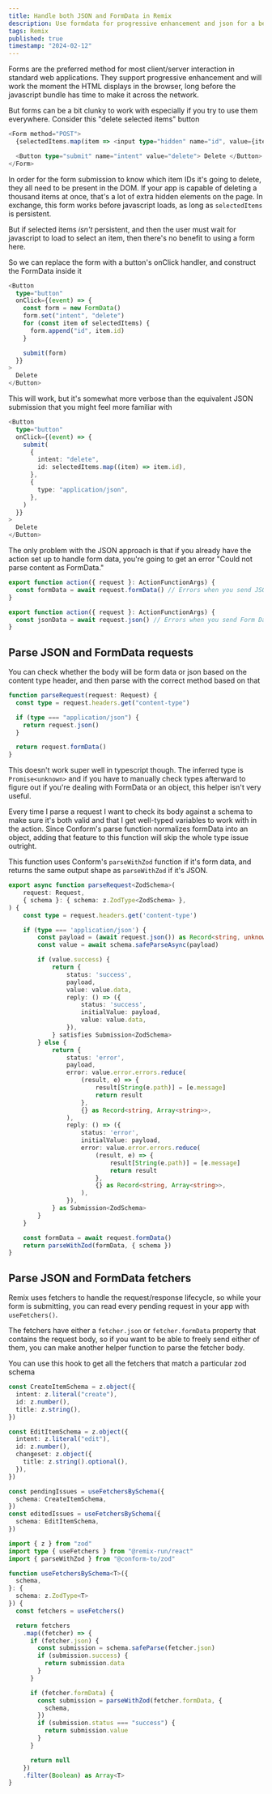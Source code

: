 ```yaml
---
title: Handle both JSON and FormData in Remix
description: Use formdata for progressive enhancement and json for a better developer experience. Parse request bodies based on their content type, and parse fetchers read pending requests.
tags: Remix
published: true
timestamp: "2024-02-12"
---
```


Forms are the preferred method for most client/server interaction in standard web applications. They support progressive enhancement and will work the moment the HTML displays in the browser, long before the javascript bundle has time to make it across the network.

But forms can be a bit clunky to work with especially if you try to use them everywhere. Consider this "delete selected items" button

```ts
<Form method="POST">
  {selectedItems.map(item => <input type="hidden" name="id", value={item.id} />)}

  <Button type="submit" name="intent" value="delete"> Delete </Button>
</Form>
```

In order for the form submission to know which item IDs it's going to delete, they all need to be present in the DOM. If your app is capable of deleting a thousand items at once, that's a lot of extra hidden elements on the page. In exchange, this form works before javascript loads, as long as `selectedItems` is persistent.

But if selected items _isn't_ persistent, and then the user must wait for javascript to load to select an item, then there's no benefit to using a form here.

So we can replace the form with a button's onClick handler, and construct the FormData inside it

```ts
<Button
  type="button"
  onClick={(event) => {
    const form = new FormData()
    form.set("intent", "delete")
    for (const item of selectedItems) {
      form.append("id", item.id)
    }

    submit(form)
  }}
>
  Delete
</Button>
```

This will work, but it's somewhat more verbose than the equivalent JSON submission that you might feel more familiar with

```ts
<Button
  type="button"
  onClick={(event) => {
    submit(
      {
        intent: "delete",
        id: selectedItems.map((item) => item.id),
      },
      {
        type: "application/json",
      },
    )
  }}
>
  Delete
</Button>
```

The only problem with the JSON approach is that if you already have the action set up to handle form data, you're going to get an error "Could not parse content as FormData."

```ts
export function action({ request }: ActionFunctionArgs) {
  const formData = await request.formData() // Errors when you send JSON
}
```

```ts
export function action({ request }: ActionFunctionArgs) {
  const jsonData = await request.json() // Errors when you send Form Data
}
```

## Parse JSON and FormData requests

You can check whether the body will be form data or json based on the content type header, and then parse with the correct method based on that

```ts
function parseRequest(request: Request) {
  const type = request.headers.get("content-type")

  if (type === "application/json") {
    return request.json()
  }

  return request.formData()
}
```

This doesn't work super well in typescript though. The inferred type is `Promise<unknown>` and if you have to manually check types afterward to figure out if you're dealing with FormData or an object, this helper isn't very useful.

Every time I parse a request I want to check its body against a schema to make sure it's both valid and that I get well-typed variables to work with in the action. Since Conform's parse function normalizes formData into an object, adding that feature to this function will skip the whole type issue outright.

This function uses Conform's `parseWithZod` function if it's form data, and returns the same output shape as `parseWithZod` if it's JSON.

```ts
export async function parseRequest<ZodSchema>(
	request: Request,
	{ schema }: { schema: z.ZodType<ZodSchema> },
) {
	const type = request.headers.get('content-type')

	if (type === 'application/json') {
		const payload = (await request.json()) as Record<string, unknown>
		const value = await schema.safeParseAsync(payload)

		if (value.success) {
			return {
				status: 'success',
				payload,
				value: value.data,
				reply: () => ({
					status: 'success',
					initialValue: payload,
					value: value.data,
				}),
			} satisfies Submission<ZodSchema>
		} else {
			return {
				status: 'error',
				payload,
				error: value.error.errors.reduce(
					(result, e) => {
						result[String(e.path)] = [e.message]
						return result
					},
					{} as Record<string, Array<string>>,
				),
				reply: () => ({
					status: 'error',
					initialValue: payload,
					error: value.error.errors.reduce(
						(result, e) => {
							result[String(e.path)] = [e.message]
							return result
						},
						{} as Record<string, Array<string>>,
					),
				}),
			} as Submission<ZodSchema>
		}
	}

	const formData = await request.formData()
	return parseWithZod(formData, { schema })
}
```

## Parse JSON and FormData fetchers

Remix uses fetchers to handle the request/response lifecycle, so while your form is submitting, you can read every pending request in your app with `useFetchers()`.

The fetchers have either a `fetcher.json` or `fetcher.formData` property that contains the request body, so if you want to be able to freely send either of them, you can make another helper function to parse the fetcher body.

You can use this hook to get all the fetchers that match a particular zod schema

```ts
const CreateItemSchema = z.object({
  intent: z.literal("create"),
  id: z.number(),
  title: z.string(),
})

const EditItemSchema = z.object({
  intent: z.literal("edit"),
  id: z.number(),
  changeset: z.object({
    title: z.string().optional(),
  }),
})

const pendingIssues = useFetchersBySchema({
  schema: CreateItemSchema,
})
const editedIssues = useFetchersBySchema({
  schema: EditItemSchema,
})
```

```ts
import { z } from "zod"
import type { useFetchers } from "@remix-run/react"
import { parseWithZod } from "@conform-to/zod"

function useFetchersBySchema<T>({
  schema,
}: {
  schema: z.ZodType<T>
}) {
  const fetchers = useFetchers()

  return fetchers
    .map((fetcher) => {
      if (fetcher.json) {
        const submission = schema.safeParse(fetcher.json)
        if (submission.success) {
          return submission.data
        }
      }

      if (fetcher.formData) {
        const submission = parseWithZod(fetcher.formData, {
          schema,
        })
        if (submission.status === "success") {
          return submission.value
        }
      }

      return null
    })
    .filter(Boolean) as Array<T>
}
```
